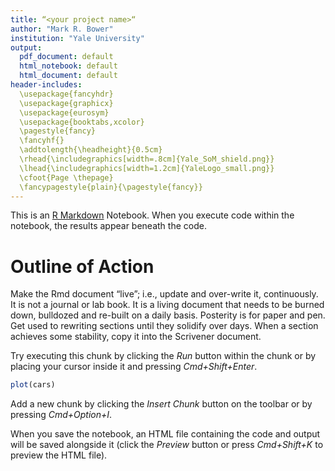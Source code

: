 ```yaml
---
title: “<your project name>“
author: "Mark R. Bower"
institution: "Yale University"
output:
  pdf_document: default
  html_notebook: default
  html_document: default
header-includes:
  \usepackage{fancyhdr}
  \usepackage{graphicx}
  \usepackage{eurosym}
  \usepackage{booktabs,xcolor}
  \pagestyle{fancy}
  \fancyhf{}
  \addtolength{\headheight}{0.5cm}
  \rhead{\includegraphics[width=.8cm]{Yale_SoM_shield.png}}
  \lhead{\includegraphics[width=1.2cm]{YaleLogo_small.png}}
  \cfoot{Page \thepage}
  \fancypagestyle{plain}{\pagestyle{fancy}}
---
```

This is an [R Markdown](http://rmarkdown.rstudio.com) Notebook. When you execute code within the notebook, the results appear beneath the code. 

# Outline of Action

Make the Rmd document "live"; i.e., update and over-write it, continuously. It is not a journal or lab book. It is a living document that needs to be burned down, bulldozed and re-built on a daily basis. Posterity is for paper and pen. Get used to rewriting sections until they solidify over days. When a section achieves some stability, copy it into the Scrivener document.

Try executing this chunk by clicking the *Run* button within the chunk or by placing your cursor inside it and pressing *Cmd+Shift+Enter*. 

```r
plot(cars)
```

Add a new chunk by clicking the *Insert Chunk* button on the toolbar or by pressing *Cmd+Option+I*.

When you save the notebook, an HTML file containing the code and output will be saved alongside it (click the *Preview* button or press *Cmd+Shift+K* to preview the HTML file).
